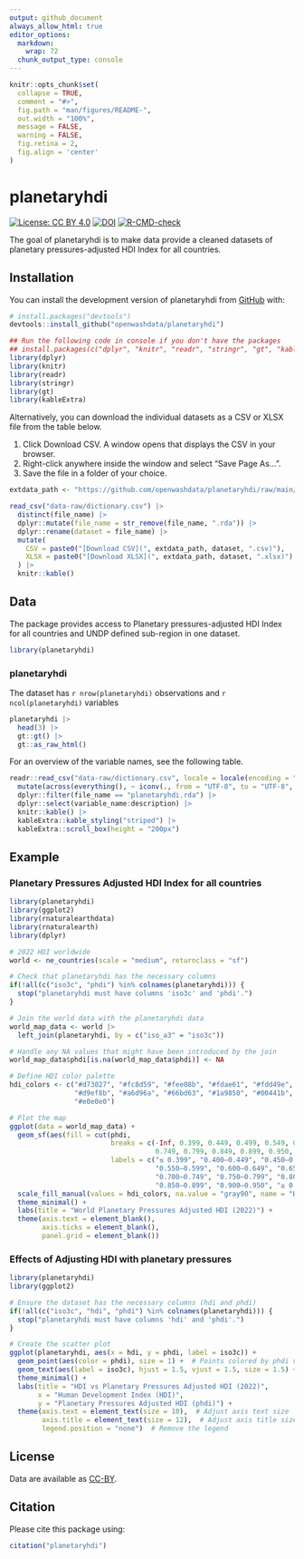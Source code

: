 ```yaml
---
output: github_document
always_allow_html: true
editor_options: 
  markdown: 
    wrap: 72
  chunk_output_type: console
---
```


<!-- README.md is generated from README.Rmd. Please edit that file -->

```r
knitr::opts_chunk$set(
  collapse = TRUE,
  comment = "#>",
  fig.path = "man/figures/README-",
  out.width = "100%",
  message = FALSE,
  warning = FALSE,
  fig.retina = 2,
  fig.align = 'center'
)
```

# planetaryhdi

<!-- badges: start -->

[![License: CC BY
4.0](https://img.shields.io/badge/License-CC_BY_4.0-lightgrey.svg)](https://creativecommons.org/licenses/by/4.0/)
[![DOI](https://zenodo.org/badge/DOI/10.5281/zenodo.14355748.svg)](https://zenodo.org/doi/10.5281/zenodo.14355748)
[![R-CMD-check](https://github.com/openwashdata/planetaryhdi/actions/workflows/R-CMD-check.yaml/badge.svg)](https://github.com/openwashdata/planetaryhdi/actions/workflows/R-CMD-check.yaml)

<!-- badges: end -->

The goal of planetaryhdi is to make data provide a cleaned datasets of planetary pressures-adjusted HDI Index for all countries.

## Installation

You can install the development version of planetaryhdi from
[GitHub](https://github.com/) with:

``` r
# install.packages("devtools")
devtools::install_github("openwashdata/planetaryhdi")
```

```r
## Run the following code in console if you don't have the packages
## install.packages(c("dplyr", "knitr", "readr", "stringr", "gt", "kableExtra"))
library(dplyr)
library(knitr)
library(readr)
library(stringr)
library(gt)
library(kableExtra)
```

Alternatively, you can download the individual datasets as a CSV or XLSX
file from the table below.

1.  Click Download CSV. A window opens that displays the CSV in
    your browser.
2.  Right-click anywhere inside the window and select "Save Page As...".
3.  Save the file in a folder of your choice.

```r

extdata_path <- "https://github.com/openwashdata/planetaryhdi/raw/main/inst/extdata/"

read_csv("data-raw/dictionary.csv") |> 
  distinct(file_name) |> 
  dplyr::mutate(file_name = str_remove(file_name, ".rda")) |> 
  dplyr::rename(dataset = file_name) |> 
  mutate(
    CSV = paste0("[Download CSV](", extdata_path, dataset, ".csv)"),
    XLSX = paste0("[Download XLSX](", extdata_path, dataset, ".xlsx)")
  ) |> 
  knitr::kable()

```

## Data

The package provides access to Planetary pressures-adjusted HDI Index for all countries and UNDP defined sub-region in one dataset.

```r
library(planetaryhdi)
```

### planetaryhdi

The dataset has
`r nrow(planetaryhdi)` observations and `r ncol(planetaryhdi)`
variables

```r
planetaryhdi |> 
  head(3) |> 
  gt::gt() |>
  gt::as_raw_html()
```

For an overview of the variable names, see the following table.

```r
readr::read_csv("data-raw/dictionary.csv", locale = locale(encoding = "UTF-8")) |>
  mutate(across(everything(), ~ iconv(., from = "UTF-8", to = "UTF-8", sub = ""))) |> # Replace invalid UTF-8 characters with ""
  dplyr::filter(file_name == "planetaryhdi.rda") |>
  dplyr::select(variable_name:description) |>
  knitr::kable() |>
  kableExtra::kable_styling("striped") |>
  kableExtra::scroll_box(height = "200px")
```

## Example

### Planetary Pressures Adjusted HDI Index for all countries

```r
library(planetaryhdi)
library(ggplot2)
library(rnaturalearthdata)
library(rnaturalearth)
library(dplyr)

# 2022 HDI worldwide 
world <- ne_countries(scale = "medium", returnclass = "sf")

# Check that planetaryhdi has the necessary columns
if(!all(c("iso3c", "phdi") %in% colnames(planetaryhdi))) {
  stop("planetaryhdi must have columns 'iso3c' and 'phdi'.")
}

# Join the world data with the planetaryhdi data
world_map_data <- world |> 
  left_join(planetaryhdi, by = c("iso_a3" = "iso3c"))

# Handle any NA values that might have been introduced by the join
world_map_data$phdi[is.na(world_map_data$phdi)] <- NA

# Define HDI color palette
hdi_colors <- c("#d73027", "#fc8d59", "#fee08b", "#fdae61", "#fdd49e", "#feedde", 
                "#d9ef8b", "#a6d96a", "#66bd63", "#1a9850", "#00441b", "#003300", "#001a00", 
                "#e0e0e0") 

# Plot the map
ggplot(data = world_map_data) +
  geom_sf(aes(fill = cut(phdi, 
                         breaks = c(-Inf, 0.399, 0.449, 0.499, 0.549, 0.599, 0.649, 0.699, 
                                    0.749, 0.799, 0.849, 0.899, 0.950, Inf), 
                         labels = c("≤ 0.399", "0.400–0.449", "0.450–0.499", "0.500–0.549", 
                                    "0.550–0.599", "0.600–0.649", "0.650–0.699", 
                                    "0.700–0.749", "0.750–0.799", "0.800–0.849", 
                                    "0.850–0.899", "0.900–0.950", "≥ 0.950")))) +
  scale_fill_manual(values = hdi_colors, na.value = "gray90", name = "HDI 2022 Brackets") +
  theme_minimal() +
  labs(title = "World Planetary Pressures Adjusted HDI (2022)") +
  theme(axis.text = element_blank(),
        axis.ticks = element_blank(),
        panel.grid = element_blank())

```


### Effects of Adjusting HDI with planetary pressures

```r
library(planetaryhdi)
library(ggplot2)

# Ensure the dataset has the necessary columns (hdi and phdi)
if(!all(c("iso3c", "hdi", "phdi") %in% colnames(planetaryhdi))) {
  stop("planetaryhdi must have columns 'hdi' and 'phdi'.")
}

# Create the scatter plot
ggplot(planetaryhdi, aes(x = hdi, y = phdi, label = iso3c)) +
  geom_point(aes(color = phdi), size = 1) +  # Points colored by phdi values
  geom_text(aes(label = iso3c), hjust = 1.5, vjust = 1.5, size = 1.5) +  # Labels for countries
  theme_minimal() +
  labs(title = "HDI vs Planetary Pressures Adjusted HDI (2022)",
       x = "Human Development Index (HDI)",
       y = "Planetary Pressures Adjusted HDI (phdi)") +
  theme(axis.text = element_text(size = 10),  # Adjust axis text size
        axis.title = element_text(size = 12),  # Adjust axis title size
        legend.position = "none")  # Remove the legend

```

## License

Data are available as
[CC-BY](https://github.com/openwashdata/%7B%7B%7Bpackagename%7D%7D%7D/blob/main/LICENSE.md).

## Citation

Please cite this package using:

```r
citation("planetaryhdi")
```
